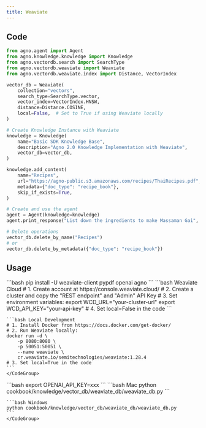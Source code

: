```yaml
---
title: Weaviate 
---
```


## Code

```python cookbook/knowledge/vector_db/weaviate_db/weaviate_db.py
from agno.agent import Agent
from agno.knowledge.knowledge import Knowledge
from agno.vectordb.search import SearchType
from agno.vectordb.weaviate import Weaviate
from agno.vectordb.weaviate.index import Distance, VectorIndex

vector_db = Weaviate(
    collection="vectors",
    search_type=SearchType.vector,
    vector_index=VectorIndex.HNSW,
    distance=Distance.COSINE,
    local=False,  # Set to True if using Weaviate locally
)

# Create Knowledge Instance with Weaviate
knowledge = Knowledge(
    name="Basic SDK Knowledge Base",
    description="Agno 2.0 Knowledge Implementation with Weaviate",
    vector_db=vector_db,
)

knowledge.add_content(
    name="Recipes",
    url="https://agno-public.s3.amazonaws.com/recipes/ThaiRecipes.pdf",
    metadata={"doc_type": "recipe_book"},
    skip_if_exists=True,
)

# Create and use the agent
agent = Agent(knowledge=knowledge)
agent.print_response("List down the ingredients to make Massaman Gai", markdown=True)

# Delete operations
vector_db.delete_by_name("Recipes")
# or
vector_db.delete_by_metadata({"doc_type": "recipe_book"})
```

## Usage

<Steps>
  <Snippet file="create-venv-step.mdx" />

  <Step title="Install libraries">
    ```bash
    pip install -U weaviate-client pypdf openai agno
    ```
  </Step>

  <Step title="Setup Weaviate">
    <CodeGroup>
    ```bash Weaviate Cloud
    # 1. Create account at https://console.weaviate.cloud/
    # 2. Create a cluster and copy the "REST endpoint" and "Admin" API Key
    # 3. Set environment variables:
    export WCD_URL="your-cluster-url" 
    export WCD_API_KEY="your-api-key"
    # 4. Set local=False in the code
    ```

    ```bash Local Development
    # 1. Install Docker from https://docs.docker.com/get-docker/
    # 2. Run Weaviate locally:
    docker run -d \
        -p 8080:8080 \
        -p 50051:50051 \
        --name weaviate \
        cr.weaviate.io/semitechnologies/weaviate:1.28.4
    # 3. Set local=True in the code
    ```
    </CodeGroup>
  </Step>
  <Step title="Set environment variables">
    ```bash
    export OPENAI_API_KEY=xxx
    ```
  </Step>
  <Step title="Run Agent">
    <CodeGroup>
    ```bash Mac
    python cookbook/knowledge/vector_db/weaviate_db/weaviate_db.py
    ```

    ```bash Windows
    python cookbook/knowledge/vector_db/weaviate_db/weaviate_db.py
    ```
    </CodeGroup>
  </Step>
</Steps>
